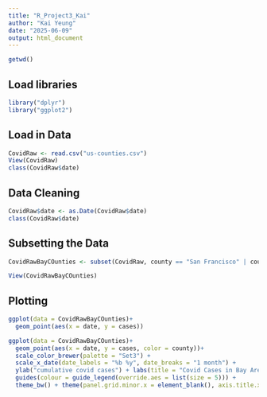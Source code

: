 ```yaml
---
title: "R_Project3_Kai"
author: "Kai Yeung"
date: "2025-06-09"
output: html_document
---
```



```r
getwd()
```
## Load libraries
```r
library("dplyr")
library("ggplot2")
```

## Load in Data

```r
CovidRaw <- read.csv("us-counties.csv")
View(CovidRaw)
class(CovidRaw$date)
```

## Data Cleaning

```r
CovidRaw$date <- as.Date(CovidRaw$date)
class(CovidRaw$date)
```

## Subsetting the Data

```r
CovidRawBayCOunties <- subset(CovidRaw, county == "San Francisco" | county == "Alameda" | county == "Santa Clara" | county == "Contra Costa" | county == "San Mateo" | county == "Solano" | county == "Napa" | county == "Sonoma" | county == "Marin")

View(CovidRawBayCOunties)
```


## Plotting

```r
ggplot(data = CovidRawBayCOunties)+
  geom_point(aes(x = date, y = cases))
```

```r
ggplot(data = CovidRawBayCOunties)+
  geom_point(aes(x = date, y = cases, color = county))+
  scale_color_brewer(palette = "Set3") +
  scale_x_date(date_labels = "%b %y", date_breaks = "1 month") +
  ylab("cumulative covid cases") + labs(title = "Covid Cases in Bay Area Counties", color = "county")+
  guides(colour = guide_legend(override.aes = list(size = 5))) +
  theme_bw() + theme(panel.grid.minor.x = element_blank(), axis.title.x = element_blank(), legend.position = "bottom", legend.title = element_text(face = "bold"))
```



